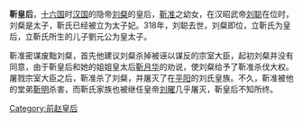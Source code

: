 {{noteTA
|1=zh-hans:靳准; zh-hant:靳準;
}}
{{Unreferenced |time=2008-04-05T03:04:00+00:00 }}
'''靳皇后'''，[[十六国|十六国]]时[[前赵|汉国]]的隐帝[[刘粲|刘粲]]的皇后，[[靳准|靳准]]之幼女，在汉昭武帝[[刘聪|刘聪]]在位时，刘粲是太子，靳氏已经被立为太子妃。318年，刘聪去世，刘粲即位，立靳氏为皇后，立靳氏所生的儿子劉元公为皇太子。

靳准密谋废黜刘粲，首先他建议刘粲杀掉被诬以谋反的宗室大臣，起初刘粲并没有同意，由于靳皇后和她的姐姐皇太后[[靳月华|靳月华]]的劝说，使刘粲给予了靳准杀伐大权。屠戮宗室大臣之后，靳准杀了刘粲，并屠灭了在[[平阳|平阳]]的刘氏皇族。不久，靳准被他的堂弟[[靳明|靳明]]杀害，而靳氏家族也被继任皇帝[[刘曜|刘曜]]几乎屠灭，靳皇后不知所终。

{{start box}} 
{{s-before|[[刘左皇后|刘左皇后]]<br>[[靳月光|靳月光]]<br>[[靳月华|靳月华]]<br>[[樊皇后|樊皇后]]<br>[[弘孝皇后|王皇后]]<br>[[弘德皇后|宣皇后]]}} 
{{s-title|[[:Category:前赵皇后|汉国皇后]]|318年}} 
{{s-after|[[羊献容|羊献容]]}} 
{{end box}}

{{十六國趙國及冉魏皇后}}

[[Category:前赵皇后|Category:前赵皇后]]